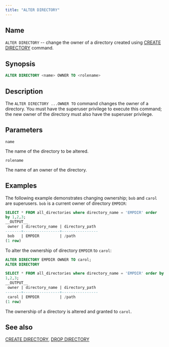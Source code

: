 ```yaml
---
title: "ALTER DIRECTORY"
---
```


<div id="alter_directory" class="registered_link"></div>

## Name

`ALTER DIRECTORY` -- change the owner of a directory created using [CREATE DIRECTORY](22_create_directory/#create_directory) command.

## Synopsis

```sql
ALTER DIRECTORY <name> OWNER TO <rolename>
```

## Description

The `ALTER DIRECTORY ...OWNER TO` command changes the owner of a directory. You must have the superuser privilege to execute this command; the new owner of the directory must also have the superuser privilege.

## Parameters

`name`

 The name of the directory to be altered.

`rolename`

 The name of an owner of the directory.

## Examples

The following example demonstrates changing ownership; `bob` and `carol` are superusers. `bob` is a current owner of directory `EMPDIR`:

```sql
SELECT * FROM all_directories where directory_name = 'EMPDIR' order
by 1,2,3;
__OUTPUT__
 owner | directory_name | directory_path
-------+----------------+----------------
 bob   | EMPDIR         | /path
(1 row)
```

To alter the ownership of directory `EMPDIR` to `carol`:

```sql
ALTER DIRECTORY EMPDIR OWNER TO carol;
ALTER DIRECTORY

SELECT * FROM all_directories where directory_name = 'EMPDIR' order by
1,2,3;
__OUTPUT__
 owner | directory_name | directory_path
-------+----------------+----------------
 carol | EMPDIR         | /path
(1 row)
```

The ownership of a directory is altered and granted to `carol`.

## See also

[CREATE DIRECTORY](22_create_directory/#create_directory), [DROP DIRECTORY](46_drop_directory/#drop_directory)
